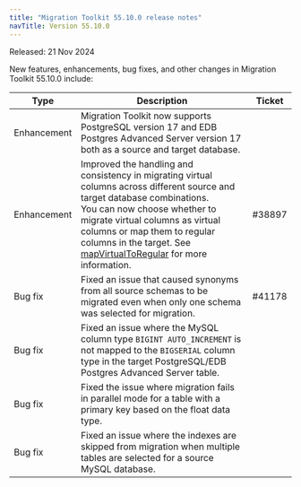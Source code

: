 ```yaml
---
title: "Migration Toolkit 55.10.0 release notes"
navTitle: Version 55.10.0
---
```


Released: 21 Nov 2024

New features, enhancements, bug fixes, and other changes in Migration Toolkit 55.10.0 include:

| Type         | Description                                                                                                                                                                                                                                                                                                                                                          | Ticket |
|--------------|----------------------------------------------------------------------------------------------------------------------------------------------------------------------------------------------------------------------------------------------------------------------------------------------------------------------------------------------------------------------|--------|
| Enhancement  | Migration Toolkit now supports PostgreSQL version 17 and EDB Postgres Advanced Server version 17 both as a source and target database.                                                                                                                                                                                                                               |        |
| Enhancement  | Improved the handling and consistency in migrating virtual columns across different source and target database combinations. <br/> You can now choose whether to migrate virtual columns as virtual columns or map them to regular columns in the target. See [mapVirtualToRegular](../07_invoking_mtk/08_mtk_command_options/#-mapvirtualtoregular) for more information. | #38897 |
| Bug&nbsp;fix | Fixed an issue that caused synonyms from all source schemas to be migrated even when only one schema was selected for migration.                                                                                                                                                                                                                                     | #41178 |
| Bug&nbsp;fix | Fixed an issue where the MySQL column type `BIGINT AUTO_INCREMENT` is not mapped to the `BIGSERIAL` column type in the target PostgreSQL/EDB Postgres Advanced Server table.                                                                                                                                                                                         |        |
| Bug&nbsp;fix | Fixed the issue where migration fails in parallel mode for a table with a primary key based on the float data type.                                                                                                                                                                                                                                                  |        |
| Bug&nbsp;fix | Fixed an issue where the indexes are skipped from migration when multiple tables are selected for a source MySQL database.                                                                                                                                                                                                                                           |        |
